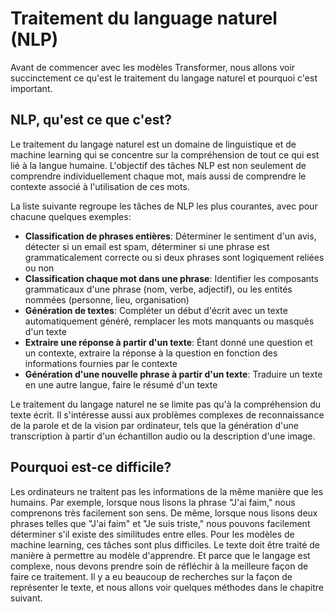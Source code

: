 # Traitement du language naturel (NLP)

Avant de commencer avec les modèles Transformer, nous allons voir succinctement ce qu'est le traitement du langage naturel et pourquoi c'est important.

## NLP, qu'est ce que c'est?

Le traitement du langage naturel est un domaine de linguistique et de machine learning qui se concentre sur la compréhension de tout ce qui est lié à la langue humaine. L'objectif des tâches NLP est non seulement de comprendre individuellement chaque mot, mais aussi de comprendre le contexte associé à l'utilisation de ces mots.

La liste suivante regroupe les tâches de NLP les plus courantes, avec pour chacune quelques exemples:

- **Classification de phrases entières**: Déterminer le sentiment d'un avis, détecter si un email est spam, déterminer si une phrase est grammaticalement correcte ou si deux phrases sont logiquement reliées ou non
- **Classification chaque mot dans une phrase**: Identifier les composants grammaticaux d'une phrase (nom, verbe, adjectif), ou les entités nommées (personne, lieu, organisation)
- **Génération de textes**: Compléter un début d'écrit avec un texte automatiquement généré, remplacer les mots manquants ou masqués d'un texte
- **Extraire une réponse à partir d'un texte**: Étant donné une question et un contexte, extraire la réponse à la question en fonction des informations fournies par le contexte
- **Génération d'une nouvelle phrase à partir d'un texte**: Traduire un texte en une autre langue, faire le résumé d'un texte

Le traitement du langage naturel ne se limite pas qu'à la compréhension du texte écrit. Il s'intéresse aussi aux problèmes complexes de reconnaissance de la parole et de la vision par ordinateur, tels que la génération d'une transcription à partir d'un échantillon audio ou la description d'une image.

## Pourquoi est-ce difficile?

Les ordinateurs ne traitent pas les informations de la même manière que les humains. Par exemple, lorsque nous lisons la phrase "J'ai faim," nous comprenons très facilement son sens. De même, lorsque nous lisons deux phrases telles que "J'ai faim" et "Je suis triste," nous pouvons facilement déterminer s'il existe des similitudes entre elles. Pour les modèles de machine learning, ces tâches sont plus difficiles. Le texte doit être traité de manière à permettre au modèle d'apprendre. Et parce que le langage est complexe, nous devons prendre soin de réfléchir à la meilleure façon de faire ce traitement. Il y a eu beaucoup de recherches sur la façon de représenter le texte, et nous allons voir quelques méthodes dans le chapitre suivant.

